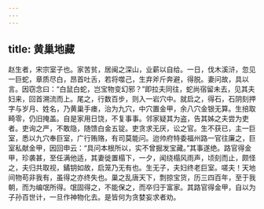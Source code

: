 ```yaml
---
---
---
```

title: 黄巢地藏
---




赵生者，宋宗室子也。家苦贫，居闽之深山，业薪以自给。一日，伐木溪浒，忽见一巨蛇，章质尽白，昂首吐舌，若将噬己，生弃斧斤奔避，得脱。妻问故，具以言。因窃念曰：“白鼠白蛇，岂宝物变幻邪？”即拉夫同往，蛇尚宿留未去，见其夫妇来，回首溯流而上。尾之，行数百步，则入一岩穴中。就启之，得石，石阴刻押字与岁月、姓名，乃黄巢手瘗，治为九穴，中穴置金甲，余八穴金银无算。生掊取畸零，仍旧掩盖。自是家用日饶，不复事事。邻家疑其为盗，告其姊之夫尝为吏者。吏询之严，不敢隐，随馈白金五锭。吏贪求无厌，讼之官。生不获已，主一巨室，悉以九穴奉巨室，广行贿赂，有司莫能问。迨帅府特委福州路一官往廉之，巨室私献金甲，因回申云：“具问本根所以，实不曾掘发宝藏。”其事遂绝。路官得金甲，珍袭甚，至任满他适，其妻徙置榻下，一夕，闻绕榻风雨声，顷刻而止，颇怪之，夫归共取视，鐍钥如故，启笼乃无有也。生无子，夫妇终老巨室。嗟夫！天地间物苟非我有，虽得之亦终失也。巢之乱唐天下，剽掠宝货，历三四百年，至于我朝，而为编氓所得。氓固得之，不能保之，而卒归于富家。其路官得金甲，自以为子孙百世计，一旦作神物化去。是皆何为贪婪妄求者劝。
